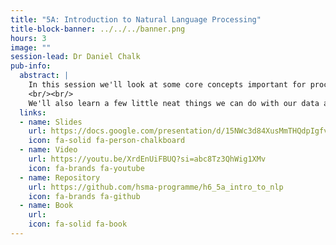 ```yaml
---
title: "5A: Introduction to Natural Language Processing"
title-block-banner: ../../../banner.png
hours: 3
image: ""
session-lead: Dr Daniel Chalk
pub-info:
  abstract: |
    In this session we'll look at some core concepts important for processing text data.
    <br/><br/>
    We'll also learn a few little neat things we can do with our data along the way, including wordclouds and a method for assessing the similarity of different bits of text. 
  links:
  - name: Slides
    url: https://docs.google.com/presentation/d/15NWc3d84XusMmTHQdpIgfvD6LdUGfZwk7cLyLFt8158/edit?usp=sharing
    icon: fa-solid fa-person-chalkboard
  - name: Video
    url: https://youtu.be/XrdEnUiFBUQ?si=abc8Tz3QhWig1XMv
    icon: fa-brands fa-youtube
  - name: Repository
    url: https://github.com/hsma-programme/h6_5a_intro_to_nlp
    icon: fa-brands fa-github
  - name: Book
    url: 
    icon: fa-solid fa-book
---
```

